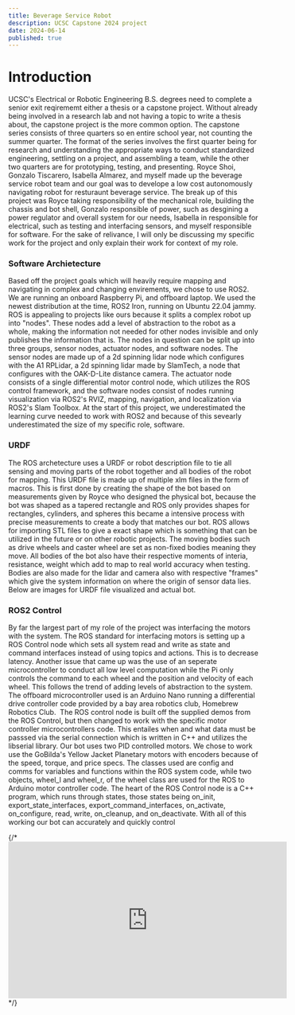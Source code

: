 ```yaml
---
title: Beverage Service Robot 
description: UCSC Capstone 2024 project
date: 2024-06-14
published: true
---
```

 
 # Introduction 

 UCSC's Electrical or Robotic Engineering B.S. degrees need to complete a senior exit reqirememt either a thesis or a capstone project. Without already being involved in a research lab and not having a topic to write a thesis about, the capstone project is the more common option. The capstone series consists of three quarters so en entire school year, not counting the summer quarter. The format of the series involves the first quarter being for research and understanding the appropriate ways to conduct standardized engineering, settling on a project, and assembling a team, while the other two quarters are for prototyping, testing, and presenting. Royce Shoi, Gonzalo Tiscarero, Isabella Almarez, and myself made up the beverage service robot team and our goal was to develope a low cost autonomously navigating robot for resturaunt beverage service. The break up of this project was Royce taking responsibility of the mechanical role, building the chassis and bot shell, Gonzalo responsible of power, such as desgining a power regulator and overall system for our needs, Isabella in responsible for electrical, such as testing and interfacing sensors, and myself responsible for software. For the sake of relivance, I will only be discussing my specific work for the project and only explain their work for context of my role.

 ### Software Archietecture 

 Based off the project goals which will heavily require mapping and navigating in complex and changing envirements, we chose to use ROS2. We are running an onboard Raspberry Pi, and offboard laptop. We used the newest distribution at the time, ROS2 Iron, running on Ubuntu 22.04 jammy. ROS is appealing to projects like ours because it splits a complex robot up into "nodes". These nodes add a level of abstraction to the robot as a whole, making the information not needed for other nodes invisible and only publishes the information that is. The nodes in question can be split up into three groups, sensor nodes, actuator nodes, and software nodes. The sensor nodes are made up of a 2d spinning lidar node which configures with the A1 RPLidar, a 2d spinning lidar made by SlamTech, a node that configures with the OAK-D-Lite distance camera. The actuator node consists of a single differential motor control node, which utilizes the ROS control framework, and the software nodes consist of nodes running visualization via ROS2's RVIZ, mapping, navigation, and localization via ROS2's Slam Toolbox. At the start of this project, we underestimated the learning curve needed to work with ROS2 and because of this sevearly underestimated the size of my specific role, software. 

### URDF 

The ROS archetecture uses a URDF or robot description file to tie all sensing and moving parts of the robot together and all bodies of the robot for mapping. This URDF file is made up of multiple xlm files in the form of macros. This is first done by creating the shape of the bot based on measurements given by Royce who designed the physical bot, because the bot was shaped as a tapered rectangle and ROS only provides shapes for rectangles, cylinders, and spheres this became a intensive process with precise measurements to create a body that matches our bot. ROS allows for importing STL files to give a exact shape which is something that can be utilized in the future or on other robotic projects. The moving bodies such as drive wheels and caster wheel are set as non-fixed bodies meaning they move. All bodies of the bot also have their respective moments of interia, resistance, weight which add to map to real world accuracy when testing. Bodies are also made for the lidar and camera also with respective "frames" which give the system information on where the origin of sensor data lies. Below are images for URDF file visualized and actual bot. 

### ROS2 Control

By far the largest part of my role of the project was interfacing the motors with the system. The ROS standard for interfacing motors is setting up a ROS Control node which sets all system read and write as state and command interfaces instead of using topics and actions. This is to decrease latency. Another issue that came up was the use of an seperate microcontroller to conduct all low level computation while the Pi only controls the command to each wheel and the position and velocity of each wheel. This follows the trend of adding levels of abstraction to the system. The offboard microcontroller used is an Arduino Nano running a differential drive controller code provided by a bay area robotics club, Homebrew Robotics Club. 
&nbsp;The ROS control node is built off the supplied demos from the ROS Control, but then changed to work with the specific motor controller microcontrollers code. This entailes when and what data must be passsed via the serial connection which is written in C++ and utilizes the libserial library. Our bot uses two PID controlled motors. We chose to work use the GoBilda's Yellow Jacket Planetary motors with encoders because of the speed, torque, and price specs. The classes used are config and comms for variables and functions within the ROS system code, while two objects, wheel_l and wheel_r, of the wheel class are used for the ROS to Arduino motor controller code. The heart of the ROS Control node is a C++ program, which runs through states, those states being on_init, export_state_interfaces, export_command_interfaces, on_activate, on_configure, read, write, on_cleanup, and on_deactivate. With all of this working our bot can accurately and quickly control   


 {/* <iframe width="560" height="315" src="https://www.youtube.com/embed/u3F0A-JTb20?si=F2U2-iHD55ZZtkCJ" title="YouTube video player" frameborder="0" allow="accelerometer; autoplay; clipboard-write; encrypted-media; gyroscope; picture-in-picture; web-share" referrerpolicy="strict-origin-when-cross-origin" allowfullscreen ></iframe> */}


